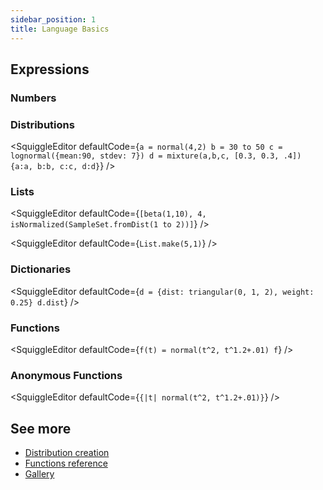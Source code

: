 ```yaml
---
sidebar_position: 1
title: Language Basics
---
```



## Expressions

### Numbers

<SquiggleEditor defaultCode="4.32" />

### Distributions

<SquiggleEditor
  defaultCode={`a = normal(4,2)
b = 30 to 50
c = lognormal({mean:90, stdev: 7})
d = mixture(a,b,c, [0.3, 0.3, .4])
{a:a, b:b, c:c, d:d}`}
/>

### Lists

<SquiggleEditor
  defaultCode={`[beta(1,10), 4, isNormalized(SampleSet.fromDist(1 to 2))]`}
/>

<SquiggleEditor defaultCode={`List.make(5,1)`} />

### Dictionaries

<SquiggleEditor
  defaultCode={`d = {dist: triangular(0, 1, 2), weight: 0.25}
d.dist`}
/>

### Functions

<SquiggleEditor
  defaultCode={`f(t) = normal(t^2, t^1.2+.01)
f`}
/>

### Anonymous Functions

<SquiggleEditor defaultCode={`{|t| normal(t^2, t^1.2+.01)}`} />

## See more

- [Distribution creation](./DistributionCreation)
- [Functions reference](./Functions)
- [Gallery](../Discussions/Gallery)

